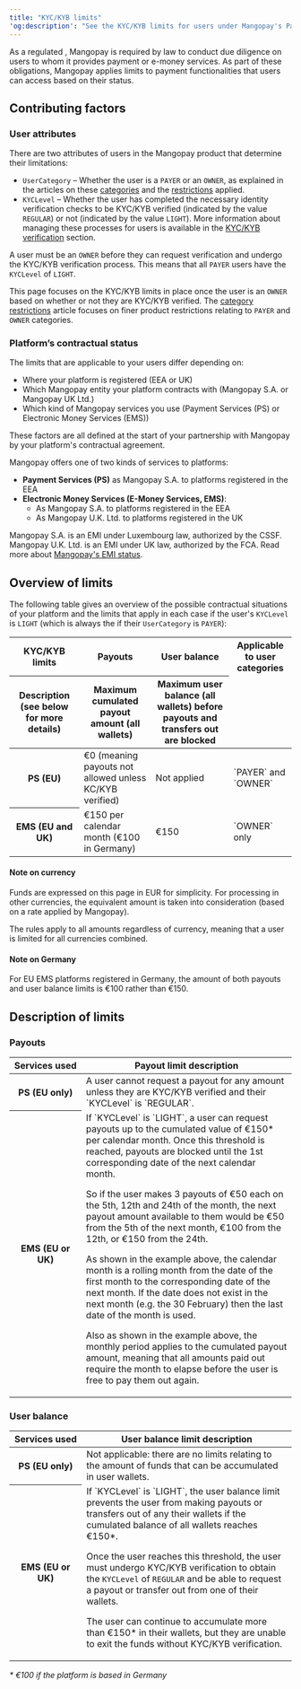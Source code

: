 ```yaml
---
title: "KYC/KYB limits"
'og:description': "See the KYC/KYB limits for users under Mangopay's Payment Services (EU) and Electronic Money Services (EU and UK)"
---
```

  

As a regulated <Emi content="electronic money institution"/>, Mangopay is required by law to conduct due diligence on users to whom it provides payment or e-money services. As part of these obligations, Mangopay applies limits to payment functionalities that users can access based on their status.

## Contributing factors

### User attributes

There are two attributes of users in the Mangopay product that determine their limitations: 

- `UserCategory` – Whether the user is a `PAYER` or an `OWNER`, as explained in the articles on these [categories](/guides/users/categories) and the [restrictions](/guides/users/categories/restrictions) applied.
- `KYCLevel` – Whether the user has completed the necessary identity verification checks to be KYC/KYB verified (indicated by the value `REGULAR`) or not (indicated by the value `LIGHT`). More information about managing these processes for users is available in the [KYC/KYB verification](/guides/users/verification) section.

A user must be an `OWNER` before they can request verification and undergo the KYC/KYB verification process. This means that all `PAYER` users have the `KYCLevel` of `LIGHT`.

This page focuses on the KYC/KYB limits in place once the user is an `OWNER` based on whether or not they are KYC/KYB verified. The [category restrictions](/guides/users/categories/restrictions) article focuses on finer product restrictions relating to `PAYER` and `OWNER` categories.

### Platform’s contractual status

The limits that are applicable to your users differ depending on: 

- Where your platform is registered (EEA or UK)
- Which Mangopay entity your platform contracts with (Mangopay S.A. or Mangopay UK Ltd.)
- Which kind of Mangopay services you use (Payment Services (PS) or Electronic Money Services (EMS))

These factors are all defined at the start of your partnership with Mangopay by your platform's contractual agreement.

Mangopay offers one of two kinds of services to platforms: 
- **Payment Services (PS)** as Mangopay S.A. to platforms registered in the EEA
- **Electronic Money Services (E-Money Services, EMS)**:
  - As Mangopay S.A. to platforms registered in the EEA
  - As Mangopay U.K. Ltd. to platforms registered in the UK

Mangopay S.A. is an EMI under Luxembourg law, authorized by the CSSF. Mangopay U.K. Ltd. is an EMI under UK law, authorized by the FCA. Read more about [Mangopay's EMI status](/guides/glossary#electronic-money-institution-emi). 

## Overview of limits

The following table gives an overview of the possible contractual situations of your platform and the limits that apply in each case if the user's `KYCLevel` is `LIGHT` (which is always the if their `UserCategory` is `PAYER`):

<table>
<thead>
<tr>
<th class="header">KYC/KYB limits</th>
<th class="header">Payouts</th>
<th class="header">User balance</th>
<th class="header" rowSpan={2}>Applicable to user categories</th>
</tr>
<tr>
<th class="header">Description (see below for more details)</th>
<th class="header header-normal-weight">Maximum cumulated payout amount (all wallets)</th>
<th class="header header-normal-weight">Maximum user balance (all wallets) before payouts and transfers out are blocked</th>
</tr>
</thead>
<tbody>
<tr>
<th class="header">PS (EU)</th>
<td class="table-content">€0 (meaning payouts not allowed unless KC/KYB verified)</td>
<td class="table-content">Not applied</td>
<td class="table-content">`PAYER` and `OWNER`</td>
</tr>
<tr>
<th class="header">EMS (EU and UK)</th>
<td class="table-content">
€150 per calendar month
(€100 in Germany)
</td>
<td class="table-content">€150</td>
<td class="table-content">`OWNER` only</td>
</tr>
</tbody>
</table>

#### Note on currency

Funds are expressed on this page in EUR for simplicity. For processing in other currencies, the equivalent amount is taken into consideration (based on a rate applied by Mangopay). 

The rules apply to all amounts regardless of currency, meaning that a user is limited for all currencies combined.

#### Note on Germany

For EU EMS platforms registered in Germany, the amount of both payouts and user balance limits is €100 rather than €150.

## Description of limits

### Payouts

<table>
<thead>
<tr>
<th class="header">Services&nbsp;used</th>
<th class="header">Payout limit description</th>
</tr>
</thead>
<tbody>
<tr>
<th class="header">PS (EU only)</th>
<td class="table-content">
A user cannot request a payout for any amount unless they are KYC/KYB verified and their `KYCLevel` is `REGULAR`.
</td>
</tr>
<tr>
<th class="header">EMS (EU or UK)</th>
<td class="table-content">
If `KYCLevel` is `LIGHT`, a user can request payouts up to the cumulated value of €150&ast; per calendar month. Once this threshold is reached, payouts are blocked until the 1st corresponding date of the next calendar month.

So if the user makes 3 payouts of €50 each on the 5th, 12th and 24th of the month, the next payout amount available to them would be €50 from the 5th of the next month,  €100 from the 12th, or €150 from the 24th.

As shown in the example above, the calendar month is a rolling month from the date of the first month to the corresponding date of the next month. If the date does not exist in the next month (e.g. the 30 February) then the last date of the month is used.

Also as shown in the example above, the monthly period applies to the cumulated payout amount, meaning that all amounts paid out require the month to elapse before the user is free to pay them out again.
</td>
</tr>
</tbody>
</table>

### User balance

<table>
<thead>
<tr>
<th class="header">Services&nbsp;used</th>
<th class="header">User balance limit description</th>
</tr>
</thead>
<tbody>
<tr>
<th class="header">PS (EU only)</th>
<td class="table-content">
Not applicable: there are no limits relating to the amount of funds that can be accumulated in user wallets.
</td>
</tr>
<tr>
<th class="header">EMS (EU or UK)</th>
<td class="table-content">
If `KYCLevel` is `LIGHT`, the user balance limit prevents the user from making payouts or transfers out of any their wallets if the cumulated balance of all wallets reaches €150&ast;.

Once the user reaches this threshold, the user must undergo KYC/KYB verification to obtain the `KYCLevel` of `REGULAR` and be able to request a payout or transfer out from one of their wallets.

The user can continue to accumulate more than €150&ast; in their wallets, but they are unable to exit the funds without KYC/KYB verification.
</td>
</tr>
</tbody>
</table>

*&ast; €100 if the platform is based in Germany*